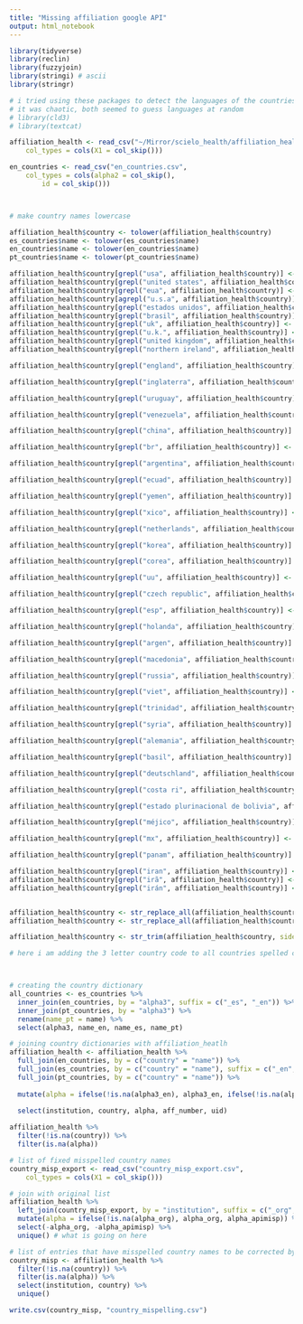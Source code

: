 ```yaml
---
title: "Missing affiliation google API"
output: html_notebook
---
```


```r

library(tidyverse)
library(reclin)
library(fuzzyjoin) 
library(stringi) # ascii
library(stringr)

# i tried using these packages to detect the languages of the countries
# it was chaotic, both seemed to guess languages at random
# library(cld3) 
# library(textcat)
```


```r

affiliation_health <- read_csv("~/Mirror/scielo_health/affiliation_health.csv", 
    col_types = cols(X1 = col_skip()))

en_countries <- read_csv("en_countries.csv", 
    col_types = cols(alpha2 = col_skip(), 
        id = col_skip()))



# make country names lowercase 

affiliation_health$country <- tolower(affiliation_health$country)
es_countries$name <- tolower(es_countries$name)
en_countries$name <- tolower(en_countries$name)
pt_countries$name <- tolower(pt_countries$name)
```

```r

affiliation_health$country[grepl("usa", affiliation_health$country)] <- "united states of america"
affiliation_health$country[grepl("united states", affiliation_health$country)] <- "united states of america"
affiliation_health$country[grepl("eua", affiliation_health$country)] <- "united states of america"
affiliation_health$country[agrepl("u.s.a", affiliation_health$country)] <- "united states of america"
affiliation_health$country[grepl("estados unidos", affiliation_health$country)] <- "united states of america"
affiliation_health$country[grepl("brasil", affiliation_health$country)] <- "brazil"
affiliation_health$country[grepl("uk", affiliation_health$country)] <- "united kingdom of great britain and northern ireland"
affiliation_health$country[grepl("u.k.", affiliation_health$country)] <- "united kingdom of great britain and northern ireland"
affiliation_health$country[grepl("united kingdom", affiliation_health$country)] <- "united kingdom of great britain and northern ireland"
affiliation_health$country[grepl("northern ireland", affiliation_health$country)] <- "united kingdom of great britain and northern ireland"

affiliation_health$country[grepl("england", affiliation_health$country)] <- "united kingdom of great britain and northern ireland"

affiliation_health$country[grepl("inglaterra", affiliation_health$country)] <- "united kingdom of great britain and northern ireland"

affiliation_health$country[grepl("uruguay", affiliation_health$country)] <- "uruguay"

affiliation_health$country[grepl("venezuela", affiliation_health$country)] <- "venezuela"

affiliation_health$country[grepl("china", affiliation_health$country)] <- "china"

affiliation_health$country[grepl("br", affiliation_health$country)] <- "brazil"

affiliation_health$country[grepl("argentina", affiliation_health$country)] <- "argentina"

affiliation_health$country[grepl("ecuad", affiliation_health$country)] <- "ecuador"

affiliation_health$country[grepl("yemen", affiliation_health$country)] <- "yemen"

affiliation_health$country[grepl("xico", affiliation_health$country)] <- "mexico"

affiliation_health$country[grepl("netherlands", affiliation_health$country)] <- "netherlands"

affiliation_health$country[grepl("korea", affiliation_health$country)] <- "south korea"

affiliation_health$country[grepl("corea", affiliation_health$country)] <- "south korea"

affiliation_health$country[grepl("uu", affiliation_health$country)] <- "united states of america"

affiliation_health$country[grepl("czech republic", affiliation_health$country)] <- "czechia"

affiliation_health$country[grepl("esp", affiliation_health$country)] <- "spain"

affiliation_health$country[grepl("holanda", affiliation_health$country)] <- "netherlands"

affiliation_health$country[grepl("argen", affiliation_health$country)] <- "argentina"

affiliation_health$country[grepl("macedonia", affiliation_health$country)] <- "macedonia"

affiliation_health$country[grepl("russia", affiliation_health$country)] <- "russia"

affiliation_health$country[grepl("viet", affiliation_health$country)] <- "vietnam"

affiliation_health$country[grepl("trinidad", affiliation_health$country)] <- "trinidad and tobago"

affiliation_health$country[grepl("syria", affiliation_health$country)] <- "syria"

affiliation_health$country[grepl("alemania", affiliation_health$country)] <- "germany"

affiliation_health$country[grepl("basil", affiliation_health$country)] <- "brazil"

affiliation_health$country[grepl("deutschland", affiliation_health$country)] <- "germany"

affiliation_health$country[grepl("costa ri", affiliation_health$country)] <- "costa rica"

affiliation_health$country[grepl("estado plurinacional de bolivia", affiliation_health$country)] <- "bolivia"

affiliation_health$country[grepl("méjico", affiliation_health$country)] <- "mexico"

affiliation_health$country[grepl("mx", affiliation_health$country)] <- "mexico"

affiliation_health$country[grepl("panam", affiliation_health$country)] <- "panama"

affiliation_health$country[grepl("iran", affiliation_health$country)] <- "iran"
affiliation_health$country[grepl("irã", affiliation_health$country)] <- "iran"
affiliation_health$country[grepl("irán", affiliation_health$country)] <- "iran"


affiliation_health$country <- str_replace_all(affiliation_health$country, "[:digit:]", "")
affiliation_health$country <- str_replace_all(affiliation_health$country, "[[:punct:]]", "")

affiliation_health$country <- str_trim(affiliation_health$country, side = "both")


```


```r
# here i am adding the 3 letter country code to all countries spelled correctly in English, Spanish or Portuguese 



# creating the country dictionary
all_countries <- es_countries %>%
  inner_join(en_countries, by = "alpha3", suffix = c("_es", "_en")) %>%
  inner_join(pt_countries, by = "alpha3") %>%
  rename(name_pt = name) %>%
  select(alpha3, name_en, name_es, name_pt)
```


```r

# joining country dictionaries with affiliation_heatlh
affiliation_health <- affiliation_health %>%
  full_join(en_countries, by = c("country" = "name")) %>%
  full_join(es_countries, by = c("country" = "name"), suffix = c("_en", "_es")) %>%
  full_join(pt_countries, by = c("country" = "name")) %>%
  
  mutate(alpha = ifelse(!is.na(alpha3_en), alpha3_en, ifelse(!is.na(alpha3_es), alpha3_es, alpha3))) %>%
  
  select(institution, country, alpha, aff_number, uid)

affiliation_health %>%
  filter(!is.na(country)) %>%
  filter(is.na(alpha)) 
```

```r

# list of fixed misspelled country names
country_misp_export <- read_csv("country_misp_export.csv", 
    col_types = cols(X1 = col_skip()))

# join with original list
affiliation_health %>%
  left_join(country_misp_export, by = "institution", suffix = c("_org", "_apimisp")) %>%
  mutate(alpha = ifelse(!is.na(alpha_org), alpha_org, alpha_apimisp)) %>%
  select(-alpha_org, -alpha_apimisp) %>%
  unique() # what is going on here

```


```r

# list of entries that have misspelled country names to be corrected by the google api
country_misp <- affiliation_health %>%
  filter(!is.na(country)) %>%
  filter(is.na(alpha)) %>%
  select(institution, country) %>%
  unique()

write.csv(country_misp, "country_mispelling.csv")

```

```r


```




























